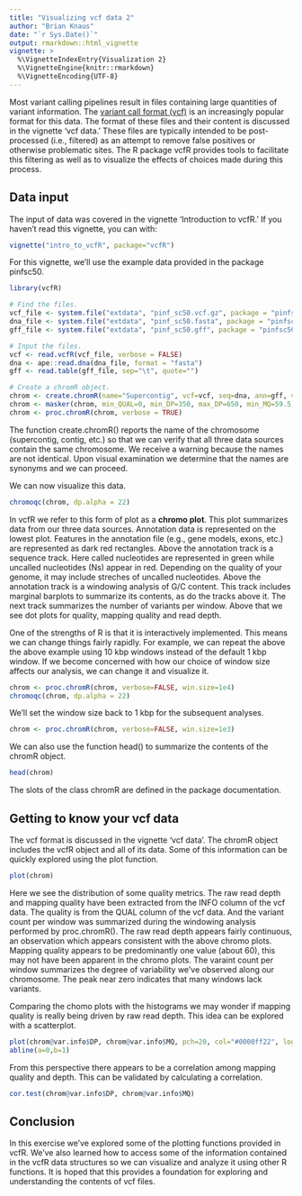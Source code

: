```yaml
---
title: "Visualizing vcf data 2"
author: "Brian Knaus"
date: "`r Sys.Date()`"
output: rmarkdown::html_vignette
vignette: >
  %\VignetteIndexEntry{Visualization 2}
  %\VignetteEngine{knitr::rmarkdown}
  %\VignetteEncoding{UTF-8}
---
```



Most variant calling pipelines result in files containing large quantities of variant information.
The [variant call format (vcf)](http://samtools.github.io/hts-specs/ "vcf format at hts-specs") is an increasingly popular format for this data.
The format of these files and their content is discussed in the vignette 'vcf data.'
These files are typically intended to be post-processed (i.e., filtered) as an attempt to remove false positives or otherwise problematic sites.
The R package vcfR provides tools to facilitate this filtering as well as to visualize the effects of choices made during this process.


## Data input


The input of data was covered in the vignette 'Introduction to vcfR.'
If you haven't read this vignette, you can with:

```r
vignette("intro_to_vcfR", package="vcfR")
```



For this vignette, we'll use the example data provided in the package pinfsc50.


```r
library(vcfR)

# Find the files.
vcf_file <- system.file("extdata", "pinf_sc50.vcf.gz", package = "pinfsc50")
dna_file <- system.file("extdata", "pinf_sc50.fasta", package = "pinfsc50")
gff_file <- system.file("extdata", "pinf_sc50.gff", package = "pinfsc50")

# Input the files.
vcf <- read.vcfR(vcf_file, verbose = FALSE)
dna <- ape::read.dna(dna_file, format = "fasta")
gff <- read.table(gff_file, sep="\t", quote="")

# Create a chromR object.
chrom <- create.chromR(name="Supercontig", vcf=vcf, seq=dna, ann=gff, verbose=TRUE)
chrom <- masker(chrom, min_QUAL=0, min_DP=350, max_DP=650, min_MQ=59.5, max_MQ=60.5)
chrom <- proc.chromR(chrom, verbose = TRUE)
```


The function create.chromR() reports the name of the chromosome (supercontig, contig, etc.) so that we can verify that all three data sources contain the same chromosome.
We receive a warning because the names are not identical.
Upon visual examination we determine that the names are synonyms and we can proceed.


We can now visualize this data.


```r
chromoqc(chrom, dp.alpha = 22)
```


In vcfR we refer to this form of plot as a **chromo plot**.
This plot summarizes data from our three data sources.
Annotation data is represented on the lowest plot.
Features in the annotation file (e.g., gene models, exons, etc.) are represented as dark red rectangles.
Above the annotation track is a sequence track.
Here called nucleotides are represented in green while uncalled nucleotides (Ns) appear in red.
Depending on the quality of your genome, it may include streches of uncalled nucleotides.
Above the annotation track is a windowing analysis of G/C content.
This track includes marginal barplots to summarize its contents, as do the tracks above it.
The next track summarizes the number of variants per window.
Above that we see dot plots for quality, mapping quality and read depth.


One of the strengths of R is that it is interactively implemented.
This means we can change things fairly rapidly.
For example, we can repeat the above the above example using 10 kbp windows instead of the default 1 kbp window.
If we become concerned with how our choice of window size affects our analysis, we can change it and visualize it.


```r
chrom <- proc.chromR(chrom, verbose=FALSE, win.size=1e4)
chromoqc(chrom, dp.alpha = 22)
```


We'll set the window size back to 1 kbp for the subsequent analyses.


```r
chrom <- proc.chromR(chrom, verbose=FALSE, win.size=1e3)
```


We can also use the function head() to summarize the contents of the chromR object.


```r
head(chrom)
```


The slots of the class chromR are defined in the package documentation.


## Getting to know your vcf data


The vcf format is discussed in the vignette 'vcf data'.
The chromR object includes the vcfR object and all of its data.
Some of this information can be quickly explored using the plot function.


```r
plot(chrom)
```


Here we see the distribution of some quality metrics.
The raw read depth and mapping quality have been extracted from the INFO column of the vcf data.
The quality is from the QUAL column of the vcf data.
And the variant count per window was summarized during the windowing analysis performed by proc.chromR().
The raw read depth appears fairly continuous, an observation which appears consistent with the above chromo plots.
Mapping quality appears to be predominantly one value (about 60), this may not have been apparent in the chromo plots.
The varaint count per window summarizes the degree of variability we've observed along our chromosome.
The peak near zero indicates that many windows lack variants.


Comparing the chomo plots with the histograms we may wonder if mapping quality is really being driven by raw read depth.
This idea can be explored with a scatterplot.



```r
plot(chrom@var.info$DP, chrom@var.info$MQ, pch=20, col="#0000ff22", log='xy')
abline(a=0,b=1)
```


From this perspective there appears to be a correlation among mapping quality and depth.
This can be validated by calculating a correlation.



```r
cor.test(chrom@var.info$DP, chrom@var.info$MQ)
```


## Conclusion


In this exercise we've explored some of the plotting functions provided in vcfR.
We've also learned how to access some of the information contained in the vcfR data structures so we can visualize and analyze it using other R functions.
It is hoped that this provides a foundation for exploring and understanding the contents of vcf files.

